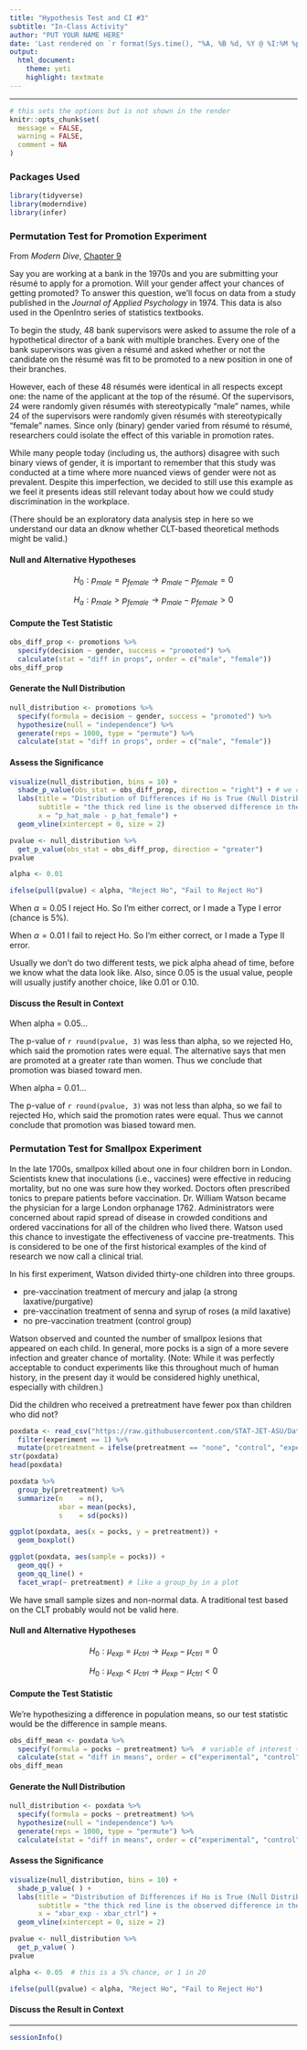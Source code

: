 ```yaml
---
title: "Hypothesis Test and CI #3"
subtitle: "In-Class Activity"
author: "PUT YOUR NAME HERE"
date: 'Last rendered on `r format(Sys.time(), "%A, %B %d, %Y @ %I:%M %p")`'
output: 
  html_document: 
    theme: yeti
    highlight: textmate
---
```

***

```r
# this sets the options but is not shown in the render
knitr::opts_chunk$set(
  message = FALSE,
  warning = FALSE,
  comment = NA
)
```

### Packages Used

```r
library(tidyverse)
library(moderndive) 
library(infer)
```

### Permutation Test for Promotion Experiment

From *Modern Dive*, [Chapter 9](https://moderndive.com/9-hypothesis-testing.html)

Say you are working at a bank in the 1970s and you are submitting your résumé to apply for a promotion. Will your gender affect your chances of getting promoted? To answer this question, we’ll focus on data from a study published in the *Journal of Applied Psychology* in 1974. This data is also used in the OpenIntro series of statistics textbooks.

To begin the study, 48 bank supervisors were asked to assume the role of a hypothetical director of a bank with multiple branches. Every one of the bank supervisors was given a résumé and asked whether or not the candidate on the résumé was fit to be promoted to a new position in one of their branches.

However, each of these 48 résumés were identical in all respects except one: the name of the applicant at the top of the résumé. Of the supervisors, 24 were randomly given résumés with stereotypically “male” names, while 24 of the supervisors were randomly given résumés with stereotypically “female” names. Since only (binary) gender varied from résumé to résumé, researchers could isolate the effect of this variable in promotion rates.

While many people today (including us, the authors) disagree with such binary views of gender, it is important to remember that this study was conducted at a time where more nuanced views of gender were not as prevalent. Despite this imperfection, we decided to still use this example as we feel it presents ideas still relevant today about how we could study discrimination in the workplace.

(There should be an exploratory data analysis step in here so we understand our data an dknow whether CLT-based theoretical methods might be valid.)

#### Null and Alternative Hypotheses

$$H_0: p_{male} = p_{female} \rightarrow p_{male} - p_{female} = 0$$

$$H_a: p_{male} > p_{female} \rightarrow p_{male} - p_{female} > 0$$ 

#### Compute the Test Statistic

```r
obs_diff_prop <- promotions %>% 
  specify(decision ~ gender, success = "promoted") %>% 
  calculate(stat = "diff in props", order = c("male", "female"))
obs_diff_prop
```

#### Generate the Null Distribution

```r
null_distribution <- promotions %>% 
  specify(formula = decision ~ gender, success = "promoted") %>% 
  hypothesize(null = "independence") %>%
  generate(reps = 1000, type = "permute") %>%  
  calculate(stat = "diff in props", order = c("male", "female"))
```

#### Assess the Significance

```r
visualize(null_distribution, bins = 10) + 
  shade_p_value(obs_stat = obs_diff_prop, direction = "right") + # we calculated obs_diff_prop above
  labs(title = "Distribution of Differences if Ho is True (Null Distribution)",
       subtitle = "the thick red line is the observed difference in the sample (test statistic)",
       x = "p_hat_male - p_hat_female") +
  geom_vline(xintercept = 0, size = 2)
```

```r
pvalue <- null_distribution %>% 
  get_p_value(obs_stat = obs_diff_prop, direction = "greater")
pvalue
```

```r
alpha <- 0.01

ifelse(pull(pvalue) < alpha, "Reject Ho", "Fail to Reject Ho")
```

When $\alpha = 0.05$ I reject Ho. So I'm either correct, or I made a Type I error (chance is 5%).

When $\alpha = 0.01$ I fail to reject Ho. So I'm either correct, or I made a Type II error.

Usually we don't do two different tests, we pick alpha ahead of time, before we know what the data look like. Also, since 0.05 is the usual value, people will usually justify another choice, like 0.01 or 0.10.

#### Discuss the Result in Context

When alpha = 0.05...

The p-value of `r round(pvalue, 3)` was less than alpha, so we rejected Ho, which said the promotion rates were equal. The alternative says that men are promoted at a greater rate than women. Thus we conclude that promotion was biased toward men.

When alpha = 0.01...

The p-value of `r round(pvalue, 3)` was not less than alpha, so we fail to rejected Ho, which said the promotion rates were equal. Thus we cannot conclude that promotion was biased toward men.

### Permutation Test for Smallpox Experiment

In the late 1700s, smallpox killed about one in four children born in London. Scientists knew that inoculations (i.e., vaccines) were effective in reducing mortality, but no one was sure how they worked. Doctors often prescribed tonics to prepare patients before vaccination. Dr. William Watson became the physician for a large London orphanage 1762. Administrators were concerned about rapid spread of disease in crowded conditions and ordered vaccinations for all of the children who lived there. Watson used this chance to investigate the effectiveness of vaccine pre-treatments. This is considered to be one of the first historical examples of the kind of research we now call a clinical trial. 

In his first experiment, Watson divided thirty-one children into three groups. 

* pre-vaccination treatment of mercury and jalap (a strong laxative/purgative)
* pre-vaccination treatment of senna and syrup of roses (a mild laxative)
* no pre-vaccination treatment (control group)

Watson observed and counted the number of smallpox lesions that appeared on each child. In general, more pocks is a sign of a more severe infection and greater chance of mortality. (Note: While it was perfectly acceptable to conduct experiments like this throughout much of human history, in the present day it would be considered highly unethical, especially with children.)

Did the children who received a pretreatment have fewer pox than children who did not?

```r
poxdata <- read_csv("https://raw.githubusercontent.com/STAT-JET-ASU/Datasets/master/Instructor/smallpox.csv") %>%
  filter(experiment == 1) %>%
  mutate(pretreatment = ifelse(pretreatment == "none", "control", "experimental"))
str(poxdata)
head(poxdata)
```

```r
poxdata %>% 
  group_by(pretreatment) %>% 
  summarize(n    = n(),
            xbar = mean(pocks),
            s    = sd(pocks))
```

```r
ggplot(poxdata, aes(x = pocks, y = pretreatment)) +
  geom_boxplot()

ggplot(poxdata, aes(sample = pocks)) +
  geom_qq() +
  geom_qq_line() +
  facet_wrap(~ pretreatment) # like a group_by in a plot
```

We have small sample sizes and non-normal data. A traditional test based on the CLT probably would not be valid here.

#### Null and Alternative Hypotheses

$$H_0: \mu_{exp} = \mu_{ctrl} \rightarrow \mu_{exp} - \mu_{ctrl} = 0$$

$$H_0: \mu_{exp} < \mu_{ctrl} \rightarrow \mu_{exp} - \mu_{ctrl} < 0$$ 

#### Compute the Test Statistic

We're hypothesizing a difference in population means, so our test statistic would be the difference in sample means.

```r
obs_diff_mean <- poxdata %>%
  specify(formula = pocks ~ pretreatment) %>%  # variable of interest ~ grouping variable
  calculate(stat = "diff in means", order = c("experimental", "control"))
obs_diff_mean
```

#### Generate the Null Distribution

```r
null_distribution <- poxdata %>%
  specify(formula = pocks ~ pretreatment) %>%
  hypothesize(null = "independence") %>%
  generate(reps = 1000, type = "permute") %>%
  calculate(stat = "diff in means", order = c("experimental", "control"))
```

#### Assess the Significance

```r
visualize(null_distribution, bins = 10) +
  shade_p_value( ) +
  labs(title = "Distribution of Differences if Ho is True (Null Distribution)",
       subtitle = "the thick red line is the observed difference in the sample (test statistic)",
       x = "xbar_exp - xbar_ctrl") +
  geom_vline(xintercept = 0, size = 2)
```

```r
pvalue <- null_distribution %>%
  get_p_value( )
pvalue
```

```r
alpha <- 0.05  # this is a 5% chance, or 1 in 20

ifelse(pull(pvalue) < alpha, "Reject Ho", "Fail to Reject Ho")
```

#### Discuss the Result in Context




***
```r
sessionInfo()
```

